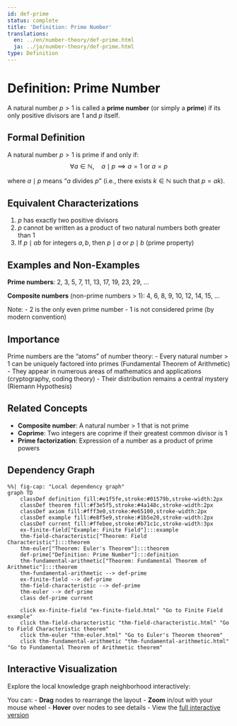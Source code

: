 ```yaml
---
id: def-prime
status: complete
title: 'Definition: Prime Number'
translations:
  en: ../en/number-theory/def-prime.html
  ja: ../ja/number-theory/def-prime.html
type: Definition
---
```


# Definition: Prime Number {#def-prime}

A natural number $p > 1$ is called a **prime number** (or simply a **prime**) if its only positive divisors are 1 and $p$ itself.

## Formal Definition

A natural number $p > 1$ is prime if and only if:
$$\forall a \in \mathbb{N}, \quad a \mid p \implies a = 1 \text{ or } a = p$$

where $a \mid p$ means "$a$ divides $p$" (i.e., there exists $k \in \mathbb{N}$ such that $p = ak$).

## Equivalent Characterizations

1. $p$ has exactly two positive divisors
2. $p$ cannot be written as a product of two natural numbers both greater than 1
3. If $p \mid ab$ for integers $a, b$, then $p \mid a$ or $p \mid b$ (prime property)

## Examples and Non-Examples

**Prime numbers**: 2, 3, 5, 7, 11, 13, 17, 19, 23, 29, ...

**Composite numbers** (non-prime numbers > 1): 4, 6, 8, 9, 10, 12, 14, 15, ...

Note:
- 2 is the only even prime number
- 1 is not considered prime (by modern convention)

## Importance

Prime numbers are the "atoms" of number theory:
- Every natural number > 1 can be uniquely factored into primes (Fundamental Theorem of Arithmetic)
- They appear in numerous areas of mathematics and applications (cryptography, coding theory)
- Their distribution remains a central mystery (Riemann Hypothesis)

## Related Concepts

- **Composite number**: A natural number > 1 that is not prime
- **Coprime**: Two integers are coprime if their greatest common divisor is 1
- **Prime factorization**: Expression of a number as a product of prime powers

## Dependency Graph

```mermaid
%%| fig-cap: "Local dependency graph"
graph TD
    classDef definition fill:#e1f5fe,stroke:#01579b,stroke-width:2px
    classDef theorem fill:#f3e5f5,stroke:#4a148c,stroke-width:2px
    classDef axiom fill:#fff3e0,stroke:#e65100,stroke-width:2px
    classDef example fill:#e8f5e9,stroke:#1b5e20,stroke-width:2px
    classDef current fill:#ffebee,stroke:#b71c1c,stroke-width:3px
    ex-finite-field["Example: Finite Field"]:::example
    thm-field-characteristic["Theorem: Field Characteristic"]:::theorem
    thm-euler["Theorem: Euler's Theorem"]:::theorem
    def-prime["Definition: Prime Number"]:::definition
    thm-fundamental-arithmetic["Theorem: Fundamental Theorem of Arithmetic"]:::theorem
    thm-fundamental-arithmetic --> def-prime
    ex-finite-field --> def-prime
    thm-field-characteristic --> def-prime
    thm-euler --> def-prime
    class def-prime current

    click ex-finite-field "ex-finite-field.html" "Go to Finite Field example"
    click thm-field-characteristic "thm-field-characteristic.html" "Go to Field Characteristic theorem"
    click thm-euler "thm-euler.html" "Go to Euler's Theorem theorem"
    click thm-fundamental-arithmetic "thm-fundamental-arithmetic.html" "Go to Fundamental Theorem of Arithmetic theorem"
```

## Interactive Visualization

Explore the local knowledge graph neighborhood interactively:

::: {.graph-viz data-id="def-prime" data-width="700" data-height="500"}
:::

You can:
- **Drag** nodes to rearrange the layout
- **Zoom** in/out with your mouse wheel
- **Hover** over nodes to see details
- View the [full interactive version](../../output/interactive/def-prime.html){target="_blank"}
